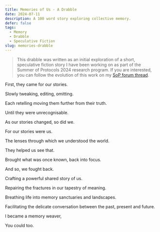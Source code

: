 ```yaml
---
title: Memories of Us - A Drabble
date: 2024-07-11
description: A 100 word story exploring collective memory.
defer: false
tags:
  - Memory
  - Drabble
  - Speculative Fiction
slug: memories-drabble
---
```


> This drabble was written as an initial exploration of a short, speculative fiction story I have been working on as part of the Summer of Protocols 2024 research program. If you are interested, you can follow the evolution of this work on my [SoP forum thread](https://forum.summerofprotocols.com/t/memories-of-us-a-short-story/1399).

First, they came for our stories.

Slowly tweaking, editing, omitting.

Each retelling moving them further from their truth.

Until they were unrecognisable.

As our stories changed, so did we.

For our stories were us.

The lenses through which we understood the world.

They helped us see that.

Brought what was once known, back into focus.

And so, we fought back.

Crafting a powerful shared story of us.

Repairing the fractures in our tapestry of meaning.

Breathing life into memory sanctuaries and landscapes.

Facilitating the delicate conversation between the past, present and future.

I became a memory weaver,

You could too.

